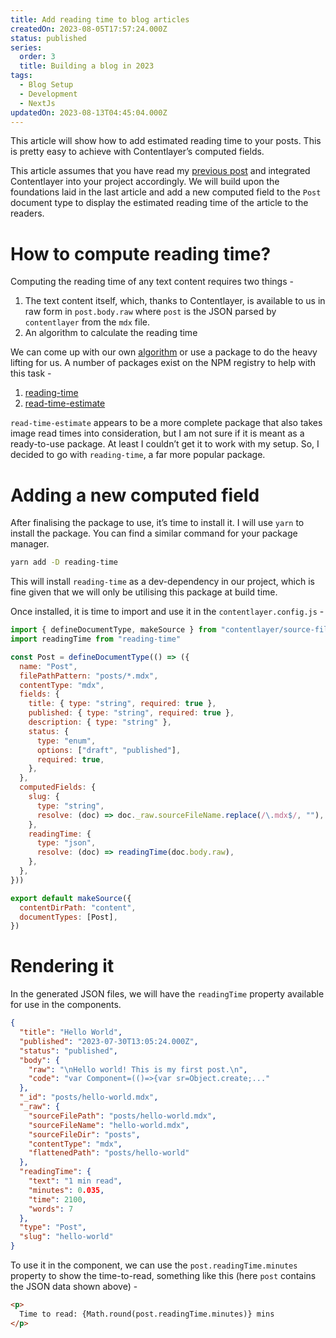 ```yaml
---
title: Add reading time to blog articles
createdOn: 2023-08-05T17:57:24.000Z
status: published
series:
  order: 3
  title: Building a blog in 2023
tags:
  - Blog Setup
  - Development
  - NextJs
updatedOn: 2023-08-13T04:45:04.000Z
---
```


This article will show how to add estimated reading time to your posts. This is pretty easy to achieve with Contentlayer’s computed fields.

This article assumes that you have read my [previous post](/notes/integrating-contentlayer-with-nextjs-blog) and integrated Contentlayer into your project accordingly. We will build upon the foundations laid in the last article and add a new computed field to the `Post` document type to display the estimated reading time of the article to the readers.

# How to compute reading time?

Computing the reading time of any text content requires two things -

1. The text content itself, which, thanks to Contentlayer, is available to us in raw form in `post.body.raw` where `post` is the JSON parsed by `contentlayer` from the `mdx` file.
2. An algorithm to calculate the reading time

We can come up with our own [algorithm](https://www.freecodecamp.org/news/how-to-more-accurately-estimate-read-time-for-medium-articles-in-javascript-fb563ff0282a/) or use a package to do the heavy lifting for us. A number of packages exist on the NPM registry to help with this task -

1. [reading-time](https://www.npmjs.com/package/reading-time)
2. [read-time-estimate](https://github.com/pritishvaidya/read-time-estimate)

`read-time-estimate` appears to be a more complete package that also takes image read times into consideration, but I am not sure if it is meant as a ready-to-use package. At least I couldn’t get it to work with my setup. So, I decided to go with `reading-time`, a far more popular package.

# Adding a new computed field

After finalising the package to use, it’s time to install it. I will use `yarn` to install the package. You can find a similar command for your package manager.

```bash
yarn add -D reading-time
```

This will install `reading-time` as a dev-dependency in our project, which is fine given that we will only be utilising this package at build time.

Once installed, it is time to import and use it in the `contentlayer.config.js` -

```jsx showLineNumbers {2, 23-26}
import { defineDocumentType, makeSource } from "contentlayer/source-files"
import readingTime from "reading-time"

const Post = defineDocumentType(() => ({
  name: "Post",
  filePathPattern: "posts/*.mdx",
  contentType: "mdx",
  fields: {
    title: { type: "string", required: true },
    published: { type: "string", required: true },
    description: { type: "string" },
    status: {
      type: "enum",
      options: ["draft", "published"],
      required: true,
    },
  },
  computedFields: {
    slug: {
      type: "string",
      resolve: (doc) => doc._raw.sourceFileName.replace(/\.mdx$/, ""),
    },
    readingTime: {
      type: "json",
      resolve: (doc) => readingTime(doc.body.raw),
    },
  },
}))

export default makeSource({
  contentDirPath: "content",
  documentTypes: [Post],
})
```

# Rendering it

In the generated JSON files, we will have the `readingTime` property available for use in the components.

```json showLineNumbers {17-22}
{
  "title": "Hello World",
  "published": "2023-07-30T13:05:24.000Z",
  "status": "published",
  "body": {
    "raw": "\nHello world! This is my first post.\n",
    "code": "var Component=(()=>{var sr=Object.create;..."
  },
  "_id": "posts/hello-world.mdx",
  "_raw": {
    "sourceFilePath": "posts/hello-world.mdx",
    "sourceFileName": "hello-world.mdx",
    "sourceFileDir": "posts",
    "contentType": "mdx",
    "flattenedPath": "posts/hello-world"
  },
  "readingTime": {
    "text": "1 min read",
    "minutes": 0.035,
    "time": 2100,
    "words": 7
  },
  "type": "Post",
  "slug": "hello-world"
}
```

To use it in the component, we can use the `post.readingTime.minutes` property to show the time-to-read, something like this (here `post` contains the JSON data shown above) -

```html
<p>
  Time to read: {Math.round(post.readingTime.minutes)} mins
</p>
```
